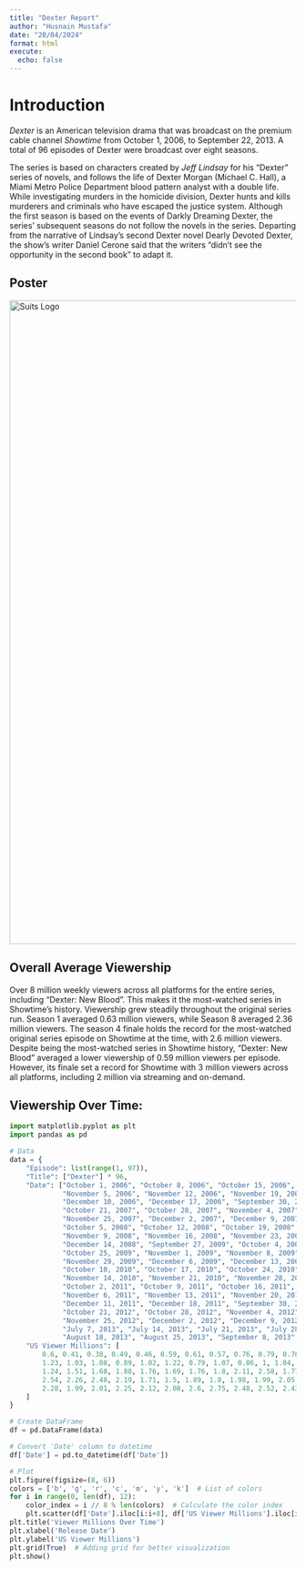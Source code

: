 ```yaml
---
title: "Dexter Report"
author: "Husnain Mustafa"
date: "20/04/2024"
format: html
execute:
  echo: false
---
```


# Introduction
*Dexter* is an American television drama that was broadcast on the premium cable channel *Showtime* from October 1, 2006, to September 22, 2013. A total of 96 episodes of Dexter were broadcast over eight seasons.

The series is based on characters created by *Jeff Lindsay* for his "Dexter" series of novels, and follows the life of Dexter Morgan (Michael C. Hall), a Miami Metro Police Department blood pattern analyst with a double life. While investigating murders in the homicide division, Dexter hunts and kills murderers and criminals who have escaped the justice system. Although the first season is based on the events of Darkly Dreaming Dexter, the series' subsequent seasons do not follow the novels in the series. Departing from the narrative of Lindsay's second Dexter novel Dearly Devoted Dexter, the show's writer Daniel Cerone said that the writers "didn't see the opportunity in the second book" to adapt it.

## Poster
<img src="https://posterspy.com/wp-content/uploads/2015/05/Export-Dexter-tribute-Digital-Painting-Ladislas1.jpg" alt="Suits Logo" width="800" height="1131">

## Overall Average Viewership
Over 8 million weekly viewers across all platforms for the entire series, including "Dexter: New Blood". This makes it the most-watched series in Showtime's history.
Viewership grew steadily throughout the original series run. Season 1 averaged 0.63 million viewers, while Season 8 averaged 2.36 million viewers. The season 4 finale holds the record for the most-watched original series episode on Showtime at the time, with 2.6 million viewers. 
Despite being the most-watched series in Showtime history, "Dexter: New Blood" averaged a lower viewership of 0.59 million viewers per episode. However, its finale set a record for Showtime with 3 million viewers across all platforms, including 2 million via streaming and on-demand.

## Viewership Over Time:
```python
import matplotlib.pyplot as plt
import pandas as pd

# Data
data = {
    "Episode": list(range(1, 97)),
    "Title": ["Dexter"] * 96,
    "Date": ["October 1, 2006", "October 8, 2006", "October 15, 2006", "October 22, 2006", "October 29, 2006",
             "November 5, 2006", "November 12, 2006", "November 19, 2006", "November 26, 2006", "December 3, 2006",
             "December 10, 2006", "December 17, 2006", "September 30, 2007", "October 7, 2007", "October 14, 2007",
             "October 21, 2007", "October 28, 2007", "November 4, 2007", "November 11, 2007", "November 18, 2007",
             "November 25, 2007", "December 2, 2007", "December 9, 2007", "December 16, 2007", "September 28, 2008",
             "October 5, 2008", "October 12, 2008", "October 19, 2008", "October 26, 2008", "November 2, 2008",
             "November 9, 2008", "November 16, 2008", "November 23, 2008", "November 30, 2008", "December 7, 2008",
             "December 14, 2008", "September 27, 2009", "October 4, 2009", "October 11, 2009", "October 18, 2009",
             "October 25, 2009", "November 1, 2009", "November 8, 2009", "November 15, 2009", "November 22, 2009",
             "November 29, 2009", "December 6, 2009", "December 13, 2009", "September 26, 2010", "October 3, 2010",
             "October 10, 2010", "October 17, 2010", "October 24, 2010", "October 31, 2010", "November 7, 2010",
             "November 14, 2010", "November 21, 2010", "November 28, 2010", "December 5, 2010", "December 12, 2010",
             "October 2, 2011", "October 9, 2011", "October 16, 2011", "October 23, 2011", "October 30, 2011",
             "November 6, 2011", "November 13, 2011", "November 20, 2011", "November 27, 2011", "December 4, 2011",
             "December 11, 2011", "December 18, 2011", "September 30, 2012", "October 7, 2012", "October 14, 2012",
             "October 21, 2012", "October 28, 2012", "November 4, 2012", "November 11, 2012", "November 18, 2012",
             "November 25, 2012", "December 2, 2012", "December 9, 2012", "December 16, 2012", "June 30, 2013",
             "July 7, 2013", "July 14, 2013", "July 21, 2013", "July 28, 2013", "August 4, 2013", "August 11, 2013",
             "August 18, 2013", "August 25, 2013", "September 8, 2013", "September 15, 2013", "September 22, 2013"],
    "US Viewer Millions": [
        0.6, 0.41, 0.38, 0.49, 0.46, 0.59, 0.61, 0.57, 0.76, 0.79, 0.76, 1.08, 1.01, 0.89, 0.95, 0.8, 0.63, 0.85, 0.84,
        1.23, 1.03, 1.08, 0.89, 1.02, 1.22, 0.79, 1.07, 0.86, 1, 1.04, 0.83, 0.96, 1.13, 1.34, 1.34, 1.51, 1.52, 1.37,
        1.24, 1.51, 1.68, 1.88, 1.76, 1.69, 1.76, 1.8, 2.11, 2.58, 1.77, 1.7, 1.86, 1.79, 1.94, 1.63, 1.9, 1.94, 2.11,
        2.54, 2.26, 2.48, 2.19, 1.71, 1.5, 1.89, 1.8, 1.98, 1.99, 2.05, 1.89, 1.87, 1.92, 2.23, 2.4, 2.1, 1.98, 2.18,
        2.28, 1.99, 2.01, 2.25, 2.12, 2.08, 2.6, 2.75, 2.48, 2.52, 2.43, 2.47, 2.55, 2.21, 1.9, 1.94, 2.28, 2.34, 2.4, 2.8
    ]
}

# Create DataFrame
df = pd.DataFrame(data)

# Convert 'Date' column to datetime
df['Date'] = pd.to_datetime(df['Date'])

# Plot
plt.figure(figsize=(8, 6))
colors = ['b', 'g', 'r', 'c', 'm', 'y', 'k']  # List of colors
for i in range(0, len(df), 12):
    color_index = i // 8 % len(colors)  # Calculate the color index
    plt.scatter(df['Date'].iloc[i:i+8], df['US Viewer Millions'].iloc[i:i+8], marker='o', color=colors[color_index])
plt.title('Viewer Millions Over Time')
plt.xlabel('Release Date')
plt.ylabel('US Viewer Millions')
plt.grid(True)  # Adding grid for better visualization
plt.show()
```

